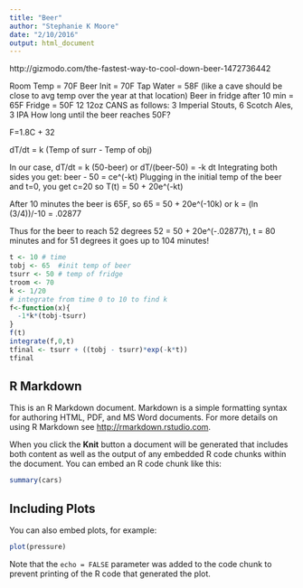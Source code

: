 ```yaml
---
title: "Beer"
author: "Stephanie K Moore"
date: "2/10/2016"
output: html_document
---
```


http://gizmodo.com/the-fastest-way-to-cool-down-beer-1472736442

Room Temp = 70F
Beer Init = 70F
Tap Water = 58F (like a cave should be close to avg temp over the year at that location)
Beer in fridge after 10 min = 65F
Fridge = 50F
12 12oz CANS as follows:  3 Imperial Stouts, 6 Scotch Ales, 3 IPA
How long until the beer reaches 50F?

F=1.8C + 32

dT/dt = k (Temp of surr - Temp of obj)

In our case, dT/dt = k (50-beer) or dT/(beer-50) = -k dt
Integrating both sides you get: beer - 50 = ce^(-kt)
Plugging in the initial temp of the beer and t=0, you get c=20 so
T(t) = 50 + 20e^(-kt)

After 10 minutes the beer is 65F, so
65 = 50 + 20e^(-10k) or k = (ln (3/4))/-10 = .02877

Thus for the beer to reach 52 degrees
52 = 50 + 20e^(-.02877t), t = 80 minutes and for 51 degrees it goes up to 104 minutes!

```r
t <- 10 # time
tobj <- 65  #init temp of beer
tsurr <- 50 # temp of fridge
troom <- 70
k <- 1/20
# integrate from time 0 to 10 to find k
f<-function(x){
  -1*k*(tobj-tsurr)
}
f(t)
integrate(f,0,t)
tfinal <- tsurr + ((tobj - tsurr)*exp(-k*t))
tfinal
```

## R Markdown

This is an R Markdown document. Markdown is a simple formatting syntax for authoring HTML, PDF, and MS Word documents. For more details on using R Markdown see <http://rmarkdown.rstudio.com>.

When you click the **Knit** button a document will be generated that includes both content as well as the output of any embedded R code chunks within the document. You can embed an R code chunk like this:

```r
summary(cars)
```

## Including Plots

You can also embed plots, for example:

```r
plot(pressure)
```

Note that the `echo = FALSE` parameter was added to the code chunk to prevent printing of the R code that generated the plot.
